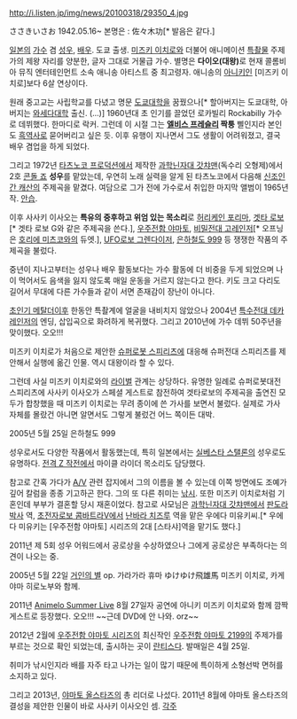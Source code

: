 http://i.listen.jp/img/news/20100318/29350_4.jpg

ささきいさお 1942.05.16~
본명은 : 佐々木功[* 발음은 같다.]

[[일본]]의 [[가수]] 겸 [[성우]], [[배우]]. 도쿄 출생. [[미즈키 이치로]]와 더불어 애니메이션 [[특촬물]] 주제가의 제왕 자리를 양분한, 글자 그대로 거물급 가수. 별명은 '''다이오(대왕)'''로 현재 콜롬비아 뮤직 엔터테인먼트 소속 애니송 아티스트 중 최고령자. 애니송의 [[아니키]]인 [미즈키 이치로]보다 6살 연상이다.

원래 중고교는 사립학교를 다녔고 명문 [[도쿄대학]]을 꿈꿨으나[* 할아버지는 도쿄대학, 아버지는 [[와세다대학]] 출신. (...)] 1960년대 초 인기를 끌었던 로카빌리 Rockabilly 가수로 데뷔했다. 한마디로 락커. 그런데 이 시절 그는 '''[[엘비스 프레슬리]] 짝퉁''' 삘인지라 본인도 [[흑역사]]로 묻어버리고 싶은 듯. 이후 유행이 지나면서 그도 생활이 어려워졌고, 결국 배우 겸업을 하게 되었다.

그리고 1972년 [[타츠노코 프로덕션]]에서 제작한 [[과학닌자대 갓챠맨]](독수리 오형제)에서 2호 [[콘돌 죠]] '''성우'''를 맡았는데, 우연히 노래 실력을 알게 된 타츠노코에서 다음해 [[신조인간 캐산]]의 주제곡을 맡겼다. 여담으로 그가 전에 가수로서 취입한 마지막 앨범이 1965년작. [[안습]].

이후 사사키 이사오는 '''특유의 중후하고 위엄 있는 목소리'''로 [[허리케인 포리마]], [[겟타 로보]][* 겟타 로보 G와 같은 주제곡을 쓴다.], [[우주전함 야마토]], [[비밀전대 고레인저]][* 오프닝은 [[호리에 미츠코]]와의 듀엣.], [[UFO로보 그렌다이저]], [[은하철도 999]] 등 쟁쟁한 작품의 주제곡을 불렀다.

중년이 지나고부터는 성우나 배우 활동보다는 가수 활동에 더 비중을 두게 되었으며 나이 먹어서도 음색을 잃지 않도록 매일 운동을 거르지 않는다고 한다. 키도 크고 다리도 길어서 무대에 다른 가수들과 같이 서면 존재감이 장난이 아니다.

[[초인기 메탈더]]이후 한동안 특촬계에 얼굴을 내비치지 않았으나 2004년 [[특수전대 데카레인저]]의 엔딩, 삽입곡으로 화려하게 복귀했다. 그리고 2010년에 가수 데뷔 50주년을 맞이했다. 오오!!!

미즈키 이치로가 처음으로 제안한 [[슈퍼로봇 스피리츠]]에 대응해 슈퍼전대 스피리츠를 제안해서 실행에 옮긴 인물. 역시 대왕이라 할 수 있다. 

그런데 사실 미즈키 이치로와의 [[라이벌]] 관계는 상당하다. 유명한 일례로 슈퍼로봇대전 스피리츠에 사사키 이사오가 스페셜 게스트로 참전하여 겟타로보의 주제곡을 출연진 모두가 합창했을 때 미즈키 이치로는 무려 종이에 쓴 가사를 보면서 불렀다. 실제로 가사 자체를 몰랐건 아니면 알면서도 그렇게 불렀건 어느 쪽이든 대박.

{{{#!html
<embed src="http://www.youtube.com/v/utxHMzyqHqw?version=3&amp;hl=ko_KR" type="application/x-shockwave-flash" width="560" height="315" allowscriptaccess="always" allowfullscreen="true"></embed>
}}}

2005년 5월 25일 은하철도 999

성우로서도 다양한 작품에서 활동했는데, 특히 일본에서는 [[실베스타 스탤론]]의 성우로도 유명하다. [[전격 Z 작전]]에서 마이클 라이더 목소리도 담당했다.

참고로 간혹 가다가 [[A/V]] 관련 잡지에서 그의 이름을 볼 수 있는데 이쪽 방면에도 조예가 깊어 칼럼을 종종 기고하곤 한다. 그의 또 다른 취미는 [[낚시]]. 또한 미즈키 이치로처럼 기혼인데 부부가 결혼할 당시 재혼이었다. 참고로 사모님은 [[과학닌자대 갓챠맨]]에서 [[판도라 박사]] 역, [[초전자로보 콤바트라V]]에서 [[난바라 치즈루]] 역을 맡은 우에다 미유키씨.[* 우에다 미유키는 [우주전함 야마토] 시리즈의 2대 [스타샤]역을 맡기도 했다.]

2011년 제 5회 성우 어워드에서 공로상을 수상하였으나 그에게 공로상은 부족하다는 의견이 나오는 중.

{{{#!html
<embed src="http://www.youtube.com/v/r1TimgKuQvs?version=3&amp;hl=ko_KR" type="application/x-shockwave-flash" width="560" height="315" allowscriptaccess="always" allowfullscreen="true"></embed>
}}}

2005년 5월 22일 [[거인의 별]] op. 가라가라 휴마 ゆけゆけ飛雄馬 미즈키 이치로, 카게야마 히로노부와 함께.

2011년 [[Animelo Summer Live]] 8월 27일자 공연에 아니키 미즈키 이치로와 함께 깜짝 게스트로 등장했다. 오오!!! ~~근데 DVD에 안 나와. orz~~

2012년 2월에 [[우주전함 야마토 시리즈]]의 최신작인 [[우주전함 야마토 2199]]의 주제가를 부르는 것으로 확인 되었는데, 출시하는 곳이 [[란티스]]다. 발매일은 4월 25일.

취미가 낚시인지라 배를 자주 타고 나가는 일이 많기 때문에 특이하게 소형선박 면허를 소지하고 있다.

그리고 2013년, [[야마토 올스타즈]]의 총 리더로 나섰다. 2011년 8월에 야마토 올스타즈의 결성을 제안한 인물이 바로 사사키 이사오인 셈.
[[각주]]
